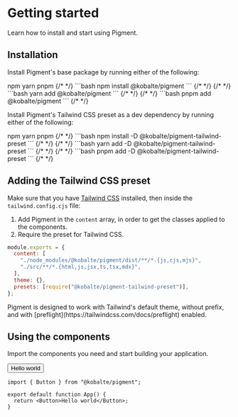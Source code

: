 

# Getting started

Learn how to install and start using Pigment.

## Installation

Install Pigment's base package by running either of the following:

<TabsSnippets>
  <TabsSnippets.List>
    <TabsSnippets.Trigger value="npm">npm</TabsSnippets.Trigger>
    <TabsSnippets.Trigger value="yarn">yarn</TabsSnippets.Trigger>
    <TabsSnippets.Trigger value="pnpm">pnpm</TabsSnippets.Trigger>
  </TabsSnippets.List>
  <TabsSnippets.Content value="npm">
    {/* <!-- prettier-ignore-start --> */}
    ```bash
    npm install @kobalte/pigment
    ```
    {/* <!-- prettier-ignore-end --> */}
  </TabsSnippets.Content>
  <TabsSnippets.Content value="yarn">
    {/* <!-- prettier-ignore-start --> */}
    ```bash
    yarn add @kobalte/pigment
    ```
    {/* <!-- prettier-ignore-end --> */}
  </TabsSnippets.Content>
  <TabsSnippets.Content value="pnpm">
    {/* <!-- prettier-ignore-start --> */}
    ```bash
    pnpm add @kobalte/pigment
    ```
    {/* <!-- prettier-ignore-end --> */}
  </TabsSnippets.Content>
</TabsSnippets>

Install Pigment's Tailwind CSS preset as a dev dependency by running either of the following:

<TabsSnippets>
  <TabsSnippets.List>
    <TabsSnippets.Trigger value="npm">npm</TabsSnippets.Trigger>
    <TabsSnippets.Trigger value="yarn">yarn</TabsSnippets.Trigger>
    <TabsSnippets.Trigger value="pnpm">pnpm</TabsSnippets.Trigger>
  </TabsSnippets.List>
  <TabsSnippets.Content value="npm">
    {/* <!-- prettier-ignore-start --> */}
    ```bash
    npm install -D @kobalte/pigment-tailwind-preset
    ```
    {/* <!-- prettier-ignore-end --> */}
  </TabsSnippets.Content>
  <TabsSnippets.Content value="yarn">
    {/* <!-- prettier-ignore-start --> */}
    ```bash
    yarn add -D @kobalte/pigment-tailwind-preset
    ```
    {/* <!-- prettier-ignore-end --> */}
  </TabsSnippets.Content>
  <TabsSnippets.Content value="pnpm">
    {/* <!-- prettier-ignore-start --> */}
    ```bash
    pnpm add -D @kobalte/pigment-tailwind-preset
    ```
    {/* <!-- prettier-ignore-end --> */}
  </TabsSnippets.Content>
</TabsSnippets>

## Adding the Tailwind CSS preset

Make sure that you have [Tailwind CSS](https://tailwindcss.com/docs/guides/solidjs) installed, then inside the `tailwind.config.cjs` file:

1. Add Pigment in the `content` array, in order to get the classes applied to the components.
2. Require the preset for Tailwind CSS.

```js {2,6}
module.exports = {
  content: [
    "./node_modules/@kobalte/pigment/dist/**/*.{js,cjs,mjs}",
    "./src/**/*.{html,js,jsx,ts,tsx,mdx}",
  ],
  theme: {},
  presets: [require("@kobalte/pigment-tailwind-preset")],
};
```

<Alert status="warning">
  <span>Pigment is designed to work with Tailwind's default theme, without prefix, </span>
  <span>and with [preflight](https://tailwindcss.com/docs/preflight) enabled.</span>
</Alert>

## Using the components

Import the components you need and start building your application.

<Preview>
  <Button>Hello world</Button>
</Preview>

```tsx
import { Button } from "@kobalte/pigment";

export default function App() {
  return <Button>Hello world</Button>;
}
```
